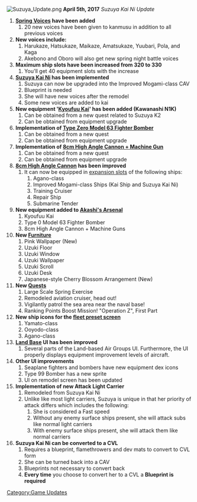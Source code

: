 [[File:Suzuya Update.png|center]]
'''April 5th, 2017''' ''Suzuya Kai Ni Update''
#'''[[Seasonal/Coming of Spring 2017|Spring Voices]] have been added'''
##20 new voices have been given to kanmusu in addition to all previous voices
#'''New voices include:'''
##Harukaze, Hatsukaze, Maikaze, Amatsukaze, Yuubari, Pola, and Kaga
##Akebono and Oboro will also get new spring night battle voices
#'''Maximum ship slots have been increased from 320 to 330'''
##You'll get 40 equipment slots with the increase
#'''[[Suzuya|Suzuya Kai Ni]] has been implemented'''
##Suzuya can now be upgraded into the Improved Mogami-class CAV
##Blueprint is needed
##She will have new voices after the remodel
##Some new voices are added to kai
#'''New equipment '[[Kyoufuu Kai]]' has been added (Kawanashi N1K)'''
##Can be obtained from a new quest related to Suzuya K2
##Can be obtained from equipment upgrade
#'''Implementation of [[Type 0 Fighter Model 63 (Fighter-bomber)|Type Zero Model 63 Fighter Bomber]]'''
##Can be obtained from a new quest
##Can be obtained from equipment upgrade
#'''Implementation of [[8cm Twin High-angle Mount + Additional Machine Guns|8cm High Angle Cannon + Machine Gun]]'''
##Can be obtained from a new quest
##Can be obtained from equipment upgrade
#'''[[8cm Twin High-angle Mount|8cm High Angle Cannon]] has been improved'''
##It can now be equipped in [[Reinforcement Expansion|expansion slots]] of the following ships:
###Agano-class
###Improved Mogami-class Ships (Kai Ship and Suzuya Kai Ni)
###Training Cruiser
###Repair Ship
###Submarine Tender
#'''New equipment added to [[Akashi's Improvement Arsenal|Akashi's Arsenal]]'''
##Kyoufuu Kai
##Type 0 Model 63 Fighter Bomber
##8cm High Angle Cannon + Machine Guns
#'''New [[Furniture]]'''
##Pink Wallpaper (New)
##Uzuki Floor
##Uzuki Window
##Uzuki Wallpaper
##Uzuki Scroll
##Uzuki Desk
##Japanese-style Cherry Blossom Arrangement (New)
#'''New [[Quests]]'''
##Large Scale Spring Exercise
##Remodeled aviation cruiser, head out!
##Vigilantly patrol the sea area near the naval base!
##Ranking Points Boost Mission! "Operation Z", First Part
#'''New ship icons for the [[Composition|fleet preset screen]]'''
##Yamato-class
##Ooyodo-class
##Agano-class
#'''[[Land-Based Air Squadron|Land Base]] UI has been improved'''
##Several parts of the Land-based Air Groups UI. Furthermore, the UI properly displays equipment improvement levels of aircraft.
#'''Other UI improvements'''
##Seaplane fighters and bombers have new equipment dex icons
##Type 99 Bomber has a new sprite
##UI on remodel screen has been updated
#'''Implementation of new Attack Light Carrier'''
##Remodeled from Suzuya Kai Ni
##Unlike like most light carriers, Suzuya is unique in that her priority of attack differs which includes the following:
###She is considered a Fast speed
###Without any enemy surface ships present, she will attack subs like normal light carriers
###With enemy surface ships present, she will attack them like normal carriers
#'''Suzuya Kai Ni can be converted to a CVL'''
##Requires a blueprint, flamethrowers and dev mats to convert to CVL form
##She can be turned back into a CAV
##Blueprints not necessary to convert back
##'''Every time''' you choose to convert her to a CVL a '''Blueprint is required'''
[[Category:Game Updates]]